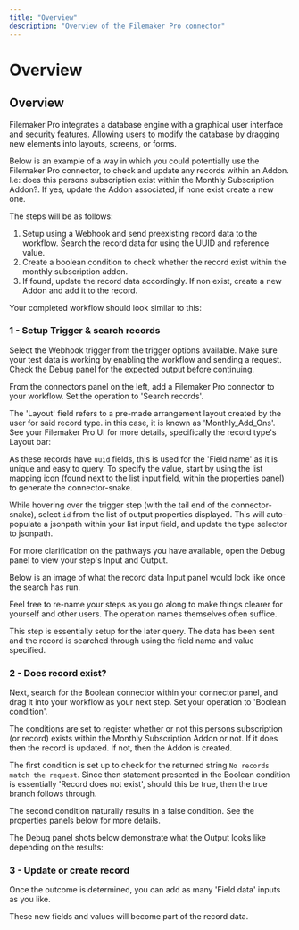 ```yaml
---
title: "Overview"
description: "Overview of the Filemaker Pro connector"
---
```


# Overview

## Overview

Filemaker Pro integrates a database engine with a graphical user interface and security features. Allowing users to modify the database by dragging new elements into layouts, screens, or forms.

Below is an example of a way in which you could potentially use the Filemaker Pro connector, to check and update any records within an Addon. I.e: does this persons subscription exist within the Monthly Subscription Addon?. If yes, update the Addon associated, if none exist create a new one.

The steps will be as follows:

1. Setup using a Webhook and send preexisting record data to the workflow. Search the record data for using the UUID and reference value.
2. Create a boolean condition to check whether the record exist within the monthly subscription addon.
3. If found, update the record data accordingly. If non exist, create a new Addon and add it to the record.

Your completed workflow should look similar to this:

### 1 - Setup Trigger & search records

Select the Webhook trigger from the trigger options available. Make sure your test data is working by enabling the workflow and sending a request. Check the Debug panel for the expected output before continuing.

From the connectors panel on the left, add a Filemaker Pro connector to your workflow. Set the operation to 'Search records'.

The 'Layout' field refers to a pre-made arrangement layout created by the user for said record type. in this case, it is known as 'Monthly_Add_Ons'. See your Filemaker Pro UI for more details, specifically the record type's Layout bar:

As these records have `uuid` fields, this is used for the 'Field name' as it is unique and easy to query. To specify the value, start by using the list mapping icon (found next to the list input field, within the properties panel) to generate the connector-snake.

While hovering over the trigger step (with the tail end of the connector-snake), select `id` from the list of output properties displayed. This will auto-populate a jsonpath within your list input field, and update the type selector to jsonpath.

For more clarification on the pathways you have available, open the Debug panel to view your step's Input and Output.

Below is an image of what the record data Input panel would look like once the search has run.

Feel free to re-name your steps as you go along to make things clearer for yourself and other users. The operation names themselves often suffice.

This step is essentially setup for the later query. The data has been sent and the record is searched through using the field name and value specified.

### 2 - Does record exist?

Next, search for the Boolean connector within your connector panel, and drag it into your workflow as your next step. Set your operation to 'Boolean condition'.

The conditions are set to register whether or not this persons subscription (or record) exists within the Monthly Subscription Addon or not. If it does then the record is updated. If not, then the Addon is created.

The first condition is set up to check for the returned string `No records match the request`. Since then statement presented in the Boolean condition is essentially 'Record does not exist', should this be true, then the true branch follows through.

The second condition naturally results in a false condition. See the properties panels below for more details.

The Debug panel shots below demonstrate what the Output looks like depending on the results:

### 3 - Update or create record

Once the outcome is determined, you can add as many 'Field data' inputs as you like.

These new fields and values will become part of the record data.
